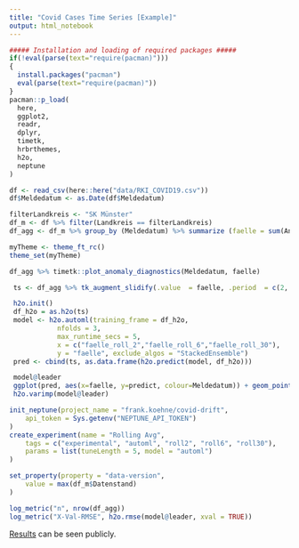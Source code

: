 ```yaml
---
title: "Covid Cases Time Series [Example]"
output: html_notebook
---
```




```r
##### Installation and loading of required packages #####
if(!eval(parse(text="require(pacman)"))) 
{ 
  install.packages("pacman")
  eval(parse(text="require(pacman)"))
}
pacman::p_load(
  here,
  ggplot2,
  readr,
  dplyr,
  timetk,
  hrbrthemes,
  h2o,
  neptune
)

df <- read_csv(here::here("data/RKI_COVID19.csv"))
df$Meldedatum <- as.Date(df$Meldedatum)

filterLandkreis <- "SK Münster"
df_m <- df %>% filter(Landkreis == filterLandkreis)
df_agg <- df_m %>% group_by (Meldedatum) %>% summarize (faelle = sum(AnzahlFall))

myTheme <- theme_ft_rc()
theme_set(myTheme)
```

```r
df_agg %>% timetk::plot_anomaly_diagnostics(Meldedatum, faelle)
```
```r
 ts <- df_agg %>% tk_augment_slidify(.value  = faelle, .period  = c(2, 6, 30), .f = mean, .partial = TRUE)
```

```r
 h2o.init()
 df_h2o = as.h2o(ts)
 model <- h2o.automl(training_frame = df_h2o, 
            nfolds = 3,
            max_runtime_secs = 5,
            x = c("faelle_roll_2","faelle_roll_6","faelle_roll_30"),
            y = "faelle", exclude_algos = "StackedEnsemble")
 pred <- cbind(ts, as.data.frame(h2o.predict(model, df_h2o)))
```

```r
 model@leader
 ggplot(pred, aes(x=faelle, y=predict, colour=Meldedatum)) + geom_point() + geom_smooth(method = "loess") + theme_ft_rc()
 h2o.varimp(model@leader)
```
```r
init_neptune(project_name = "frank.koehne/covid-drift",
    api_token = Sys.getenv("NEPTUNE_API_TOKEN")
)
create_experiment(name = "Rolling Avg",
    tags = c("experimental", "automl", "roll2", "roll6", "roll30"),
    params = list(tuneLength = 5, model = "automl")
)

set_property(property = "data-version",
    value = max(df_m$Datenstand)
)

log_metric("n", nrow(df_agg))
log_metric("X-Val-RMSE", h2o.rmse(model@leader, xval = TRUE))

```
[Results](https://ui.neptune.ai/frank.koehne/covid-drift/experiments?viewId=standard-view) can be seen publicly.
